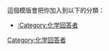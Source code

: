 {{Userbox-2
  |border-c = #000000
  |border-s = 1
  |info-c   = #f8eaba
  |info-s   = 8
  |info-fc  = #FFFF
  |id1      = [[File:Nuvola apps edu science.svg|30px]]
  |id2      = [[檔案:化学回答之二.JPG‎|50px]]
  |info     = <span style="color:blue"  ><big>'''{{BASEPAGENAME}}'''</big></span>已經[[Portal:化學/回答區|答對]]了<span style="color:red"  ><big>'''2'''</big></span>題[[Portal:化學/exercises|化學問題]]，真是厲害！</br>
}}
 <includeonly>[[Category:化学回答者|{{BASEPAGENAME}}]]</includeonly>
<noinclude>
<p style="clear: both; padding-top: 2em">
這個模版會把你加入到以下的分類：
*[[:Category:化学回答者]]
</p>
[[Category:化学回答者]]